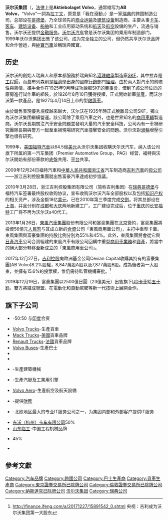 {{noteTA
|G1=Transport
|T=zh-hans:沃尔沃集团; zh-hant:富豪集團;
|1=zh-hans:沃尔沃集团; zh-hant:富豪集團;
|2=zh-hans:沃尔沃; zh-hant:富豪;
|3=zh-hans:沃尔沃汽车; zh-hant:富豪汽車;
}}
{{about|瑞典一家跨国制造公司|富豪的其他意思|富豪 (消歧義)|從集團中分拆出來的乘用車生產商|沃尔沃汽车}}
{{Infobox company
 | company_logo     = [[File:Volvo_logo.svg|center]]
 | company_name     = 富豪集團
 | company_name_en  = AB Volvo
 | industry         = 重型设备
 | company_type     = 公開上市 (SSE366)
 | foundation       = 1927年
 | founder          = {{link-en|Assar Gabrielsson|Assar Gabrielsson}} 和 {{link-en|Gustaf Larson|Gustaf Larson}}
 | location         = {{SWE}}[[西约塔兰省|西约塔兰省]][[哥德堡|哥德堡]]
 | area_served      = 全球
 | products         = [[卡車|卡車]]、[[客车|客车]]、[[建筑设备|建筑设备]]、[[船舶|船舶]]、航太零件、[[金融服务|金融服务]]
 | key_people       = {{link-en|Carl-Henric Svanberg|Carl-Henric Svanberg}} <small>([[主席|主席]])</small>，<br />
 {{link-en|Olof Persson|Olof Persson (businessman)}} <small>([[董事长|董事长]] 和 [[Chief_executive_officer|CEO]])</small>
 | revenue          = [[瑞典克朗|瑞典克朗]] 1,806.72亿 <small>(2016)</small><ref name="AR2009">{{cite web |url=http://www3.volvo.com/investors/finrep/ar09/ar_2009_eng.pdf |format=PDF |title=Annual Report 2009 |accessdate=2010-04-03 |publisher=Volvo |deadurl=yes |archiveurl=https://www.webcitation.org/65YpKYBca?url=http://www3.volvo.com/investors/finrep/ar09/ar_2009_eng.pdf |archivedate=2012-02-19 }}</ref>
 | operating_income = {{loss}}  [[瑞典克朗|瑞典克朗]] 110.14亿  <small>(2016)</small><ref name="AR2009" />
 | net_income       = {{loss}}  [[瑞典克朗|瑞典克朗]] 74.6亿  <small>(2016)</small><ref name="AR2009" />
 | total_asset      = [[瑞典克朗|瑞典克朗]] 332.3 billion <small>(2009)</small><ref name="AR2009" />
 | capital          = [[瑞典克朗|瑞典克朗]] 67.03 billion <small>(2009)</small><ref name="AR2009" />
 | num_employees    = 110 000 <small>( 2014年2月 )
 | subsid = [[Volvo_Trucks|Volvo Trucks]]<br />[[Volvo_Buses|Volvo Buses]]<br />{{link-en|Volvo Construction Equipment|Volvo Construction Equipment}}<br />{{link-en|Volvo Financial Services|Volvo Financial Services}}<br />{{link-en|Volvo Information Technology|Volvo Information Technology}}<br />[[Volvo_Parts|Volvo Parts]]<br />{{link-en|Volvo Penta|Volvo Penta}}<br />[[Volvo_Technology|Volvo Technology]]<br />[[Volvo_Trademark_Holding|Volvo Trademark Holding]]<br />[[Volvo_Treasury|Volvo Treasury]]<br />[[Mack_Trucks|Mack Trucks]]<br />{{link-en|Nova Bus|Nova Bus}}<br />{{link-en|Prevost|Prevost Car}}<br />[[Renault_Trucks|Renault Trucks]]<br />[[UD_Trucks|UD Trucks]]<br/>[[沃尔沃航空公司|Volvo Aero]]
 | homepage         = [http://www.volvogroup.com/ www.volvogroup.com]|
 | intl             = yes
}}
'''沃尔沃集团'''（{{lang-sv|Volvokoncernen}}，[[法律|法律]]上是'''Aktiebolaget Volvo'''，通常缩写为'''AB Volvo'''，“Volvo”一詞為[[拉丁文|拉丁文]]，原意是「我在滾動」）是一家[[瑞典|瑞典]]的跨国制造公司，总部设在[[哥德堡|哥德堡]]，乃全球领先的[[商业|商业]][[运输|运输]]及[[建筑设备|建筑设备]]制造商，主要从事[[卡车|卡车]]、[[客车|客车]]、[[建筑设备|建筑设备]]、[[船舶|船舶]]和工业应用驱动系统和[[航天|航天]]及[[航空|航空]]設備的生产，流通与销售。沃尔沃还提供[[金融服务|金融服务]]。[[沃尔沃汽车|沃尔沃汽车]]曾是沃尔沃集团的乘用车制造部门，1999年沃尔沃集团出售了该公司，成为完全独立的公司，但仍然共享沃尔沃品牌和合作營运{{link-en|沃尔沃博物馆|Volvo Museum}}，與[[薩博汽車|紳寶汽車]]並稱瑞典國寶。

== 历史 ==
沃尔沃的創始人瑞典人{{link-en|古斯塔夫·拉森|Gustaf Larson}}和{{link-en|亞沙·蓋布列森|Assar Gabrilsson}}原本都服務於瑞典知名[[滾珠軸承|滾珠軸承]]製造廠[[SKF|SKF]]，其中拉森是[[工程師|工程師]]，而蓋布列森則是[[經濟學|經濟學]]出身的國際[[行銷學|行銷]]部門[[經理|經理]]。由於兩人對汽車的前瞻性與熱情，攜手合作在1925年9月時成功說服SKF的[[董事會|董事會]]，借到了該公司位於{{link-en|Torslanda|Torslanda}}的廠房進行試作車的組裝，於1926年8月10日獲得授權，正式開始新車量產。而沃尔沃第一款產品，是1927年4月14日上市的{{link-en|Volvo ÖV4|Volvo ÖV4}}型[[敞篷車|敞篷車]]。

由於銷售表現優秀規模越來越大，沃尔沃在1935年時正式脫離母公司SKF，獨立為沃尔沃集团繼續營運。該公司除了乘用汽車之外，也是世界知名的[[商用車輛|商用車輛]]製造商。沃尔沃長期關注汽車安全問題並發明大量的汽車安全科技，公司內有一車禍研究團隊長期與警方一起至車禍現場研究汽車撞擊安全的問題。沃尔沃對[[渦輪|渦輪]]增壓引擎也很有研究。

1999年，[[美国|美国]][[福特汽車|福特汽車]]以64.5億[[美元|美元]]从沃尔沃集团收購沃尔沃汽车，纳入该公司旗下所属的第一汽车集团（Premier Automotive Group，PAG）经营，福特與沃尔沃開始有部份車款的[[底盤|底盤]]共用、[[汽車平台|平台]]共享。

2009年12月24日福特汽車和[[中華人民共和國|中華人民共和國]][[浙江省|浙江省]]汽车制造商[[吉利汽車|吉利汽車]]的[[母公司|母公司]]——浙江吉利控股集團就出售富豪汽車達成初步協議。

2010年3月28日，浙江吉利控股集团有限公司（简称吉利集团）在[[瑞典|瑞典]][[哥德堡|哥德堡]]与福特汽车签署最终股权收购协议，宣布收购沃尔沃汽车全部股权以及包括[[知识产权|知识产权]]的相关资产，涉及金额18亿[[美元|美元]]，已在2010年第三季度完成[[交割|交割]]。将其总部设在[[上海|上海]]，并且分别在[[成都|成都]]和[[大庆|大庆]]两地新建工厂。工厂建设完成后，位于[[重庆|重庆]]的[[长安福特|长安福特]]工厂将不再为沃尔沃s40代工。

2013年1月26日，[[東風汽車集團|東風汽車集團]]股份有限公司和富豪集團在[[北京|北京]]簽約，富豪集團將投資56億元[[人民幣|人民幣]]与其成立新的[[合資|合資]]公司「東風商用車公司」，主打中重型卡車。東風集團與富豪集團的持股比例分別為55%和45%。此外，東風集團將會從它與[[日產汽車|日產汽車]]公司合資組建的東風汽車有限公司回購中重型[[商用車|商用車]][[業務|業務]]和[[資產|資產]]，將當中的絕大部分轉移至新成立的「東風商用車公司」。

2017年12月27日，[[吉利控股|吉利控股]]向歐洲基金公司Cevian Capital收購其持有的富豪集團(AB Volvo)8.2%股權，8,847萬股A股以及7,877萬股B股。成為後者第一大股東，並擁有15.6%的投票權，惟仍需待監管機構審批。<ref>http://finance.ifeng.com/a/20171227/15891542_0.shtml {{Wayback|url=http://finance.ifeng.com/a/20171227/15891542_0.shtml |date=20190518201455 }} 央视：吉利成为沃尔沃集团第一大股东</ref>

2019年12月19日，富豪集團以2500億日圓（23億美元）出售旗下[[UD卡車|UD卡車]]給[[五十鈴|五十鈴]]，雙方將結成聯盟，在電動化和自動駕駛等新一代技術上展開合作。

== 旗下子公司 ==
* {{link-en|Eicher|Eicher Motors}}-50:50 与[[印度|印度]]{{link-en|Eicher|Eicher Motors}}合资
* [[Volvo_Trucks|Volvo Trucks]]-生產貨車 
* [[Mack_Trucks|Mack Trucks]]-[[美國|美國]]貨車品牌 
* [[Renault_Trucks|Renault Trucks]]-[[法國|法國]]貨車品牌
* [[Volvo_Buses|Volvo Buses]]-生產巴士
* {{link-en|Nova Bus|Nova Bus}}
* {{link-en|Prevost|Prevost Car}}
* {{link-en|Volvo Construction Equipment|Volvo Construction Equipment}}-生產建築機械 
* {{link-en|Volvo Penta|Volvo Penta}}-生產汽艇及工業用引擎 
* [[Volvo_Aero|Volvo Aero]]-生產航空及航天設備 
* {{link-en|Volvo Financial Services|Volvo Financial Services}}-提供[[財務|財務]] 
* {{link-en|Volvo Information Technology|Volvo Information Technology}}-北欧地区最大的专业IT服务公司之一，为集团内部和外部客户提供IT服务
* [[东沃（杭州）卡车有限公司|东沃（杭州）卡车有限公司]]50%
* [[山东临工|山东临工]]-中国工程机械品牌
* {{link-sv|東風商用車公司|Dongfeng Commercial Vehicles}}45%
* {{link-en|Volvo Rents|Volvo Rents}}

== 參考文獻 ==
<div class="references-small">
<references></references>
</div>

{{客车制造商}}
{{OMXS30}}
{{瑞典汽车制造业}}
{{工程机械}}
{{新疆飞虎}}

[[Category:汽车品牌|Category:汽车品牌]]
[[Category:跨國公司|Category:跨國公司]]
[[Category:巴士生產商|Category:巴士生產商]]
[[Category:貨車生產商|Category:貨車生產商]]
[[Category:東京證券交易所已除牌公司|Category:東京證券交易所已除牌公司]]
[[Category:倫敦證券交易所已除牌公司|Category:倫敦證券交易所已除牌公司]]
[[Category:納斯達克已除牌公司|Category:納斯達克已除牌公司]]
[[Category:沃尔沃集团|]]
[[Category:瑞典公司|Category:瑞典公司]]